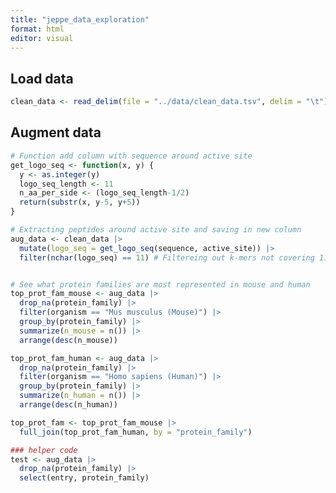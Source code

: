 ```yaml
---
title: "jeppe_data_exploration"
format: html
editor: visual
---
```


## Load data

```r
clean_data <- read_delim(file = "../data/clean_data.tsv", delim = "\t")
```

## Augment data

```r
# Function add column with sequence around active site
get_logo_seq <- function(x, y) {
  y <- as.integer(y)
  logo_seq_length <- 11
  n_aa_per_side <- (logo_seq_length-1/2)
  return(substr(x, y-5, y+5))
}

# Extracting peptides around active site and saving in new column
aug_data <- clean_data |>
  mutate(logo_seq = get_logo_seq(sequence, active_site)) |>
  filter(nchar(logo_seq) == 11) # Filtereing out k-mers not covering 11 AA's


# See what protein families are most represented in mouse and human
top_prot_fam_mouse <- aug_data |>
  drop_na(protein_family) |> 
  filter(organism == "Mus musculus (Mouse)") |> 
  group_by(protein_family) |> 
  summarize(n_mouse = n()) |>
  arrange(desc(n_mouse))

top_prot_fam_human <- aug_data |>
  drop_na(protein_family) |> 
  filter(organism == "Homo sapiens (Human)") |> 
  group_by(protein_family) |> 
  summarize(n_human = n()) |>
  arrange(desc(n_human))

top_prot_fam <- top_prot_fam_mouse |> 
  full_join(top_prot_fam_human, by = "protein_family")
```

```r
### helper code
test <- aug_data |> 
  drop_na(protein_family) |> 
  select(entry, protein_family)
```

